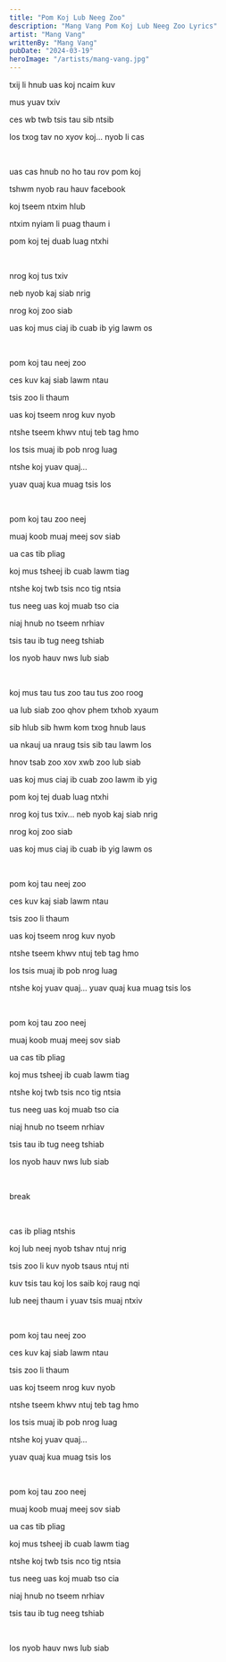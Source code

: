 ```yaml
---
title: "Pom Koj Lub Neeg Zoo"
description: "Mang Vang Pom Koj Lub Neeg Zoo Lyrics"
artist: "Mang Vang"
writtenBy: "Mang Vang"
pubDate: "2024-03-19"
heroImage: "/artists/mang-vang.jpg"
---
```


txij li hnub uas koj ncaim kuv

mus yuav txiv

ces wb twb tsis tau sib ntsib

los txog tav no xyov koj... nyob li cas

<br />

uas cas hnub no ho tau rov pom koj

tshwm nyob rau hauv facebook

koj tseem ntxim hlub

ntxim nyiam li puag thaum i

pom koj tej duab luag ntxhi

<br />

nrog koj tus txiv

neb nyob kaj siab nrig

nrog koj zoo siab

uas koj mus ciaj ib cuab ib yig lawm os

<br />

pom koj tau neej zoo

ces kuv kaj siab lawm ntau

tsis zoo li thaum

uas koj tseem nrog kuv nyob

ntshe tseem khwv ntuj teb tag hmo

los tsis muaj ib pob nrog luag

ntshe koj yuav quaj...

yuav quaj kua muag tsis los

<br />

pom koj tau zoo neej

muaj koob muaj meej sov siab

ua cas tib pliag

koj mus tsheej ib cuab lawm tiag

ntshe koj twb tsis nco tig ntsia

tus neeg uas koj muab tso cia

niaj hnub no tseem nrhiav

tsis tau ib tug neeg tshiab

los nyob hauv nws lub siab

<br />

koj mus tau tus zoo tau tus zoo roog

ua lub siab zoo qhov phem txhob xyaum

sib hlub sib hwm kom txog hnub laus

ua nkauj ua nraug tsis sib tau lawm los

hnov tsab zoo xov xwb zoo lub siab

uas koj mus ciaj ib cuab zoo lawm ib yig

pom koj tej duab luag ntxhi

nrog koj tus txiv... neb nyob kaj siab nrig

nrog koj zoo siab

uas koj mus ciaj ib cuab ib yig lawm os

<br />

pom koj tau neej zoo

ces kuv kaj siab lawm ntau

tsis zoo li thaum

uas koj tseem nrog kuv nyob

ntshe tseem khwv ntuj teb tag hmo

los tsis muaj ib pob nrog luag

ntshe koj yuav quaj... yuav quaj kua muag tsis los

<br />

pom koj tau zoo neej

muaj koob muaj meej sov siab

ua cas tib pliag

koj mus tsheej ib cuab lawm tiag

ntshe koj twb tsis nco tig ntsia

tus neeg uas koj muab tso cia

niaj hnub no tseem nrhiav

tsis tau ib tug neeg tshiab

los nyob hauv nws lub siab

<br />

break

<br />

cas ib pliag ntshis

koj lub neej nyob tshav ntuj nrig

tsis zoo li kuv nyob tsaus ntuj nti

kuv tsis tau koj los saib koj raug nqi

lub neej thaum i yuav tsis muaj ntxiv

<br />

pom koj tau neej zoo

ces kuv kaj siab lawm ntau

tsis zoo li thaum

uas koj tseem nrog kuv nyob

ntshe tseem khwv ntuj teb tag hmo

los tsis muaj ib pob nrog luag

ntshe koj yuav quaj...

yuav quaj kua muag tsis los

<br />

pom koj tau zoo neej

muaj koob muaj meej sov siab

ua cas tib pliag

koj mus tsheej ib cuab lawm tiag

ntshe koj twb tsis nco tig ntsia

tus neeg uas koj muab tso cia

niaj hnub no tseem nrhiav

tsis tau ib tug neeg tshiab

<br />

los nyob hauv nws lub siab
